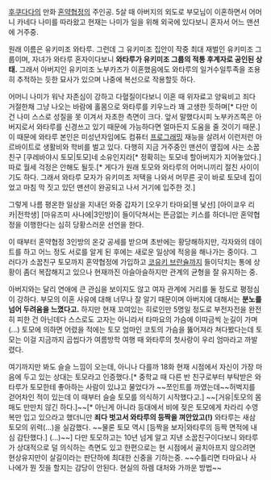 [[후쿠다다]]의 만화 [[혼약협정]]의 주인공. 5살 때 아버지의 외도로 부모님이 이혼하면서 어머니 카네다 나미를 따라왔고 현재는 나미가 일을 위해 외국에 있다보니 혼자서 어느 맨션에 거주중.

원래 이름은 유키미조 와타루. 그런데 그 유키미조 집안이 작중 최대 재벌인 유키미조 그룹이며, 자녀가 와타루 혼자이다보니 '''와타루가 유키미조 그룹의 적통 후계자로 공인된 상태.''' 그래서 아버지인 유키미조 노부카즈가 이혼했음에도 와타루의 일거수일투족을 조용히 추적하는 듯한 묘사가 있으며 나중에 복선으로 작용할듯 하다.

어머니 나미가 워낙 자존심이 강하고 다혈질이다보니 이혼 때 위자료고 양육비고 죄다 거절한채 그냥 나오는 바람에 홀몸으로 와타루를 키우느라 꽤 고생한 듯하며[* 다만 이건 나미 스스로 성질을 못 이겨서 자초한 측면이 크다. 앞서 말했다시피 노부카즈쪽은 아버지로서 와타루를 신경쓰고 있기 때문에 가능하다면 얼마든지 도움을 줄 것이기 때문.] 이 때문에 와타루 본인은 미성년자임에도 컴퓨터 [[프로그래밍]] 재능을 살려서 이런저런 아르바이트로 생활비와 학비를 벌고 있다. 다행히 지금 거주중인 맨션이 옆집에 사는 소꿉친구 [쿠레바야시 토모|토모]네 소유인지라[* 정확히는 토모네 할아버지가 지어놓았다.] 따로 월세 걱정은 안해도 될듯.[* 게다가 원래 토모와 와타루의 어머니끼리 절친 사이이기도 하다. 그래서 와타루 모자가 유키미조 저택을 나와서 머무른 곳이 바로 토모네 집이었고 마침 막 짓고 있던 맨션이 완공되고 나서 거기에 입주한 것.]

그렇게 나름 평온한 일상을 지내던 와중 갑자기 [오우기 타마요|웬 낯선] [아이쿄우 리카|전학생] [마유즈미 사나에|3인방]이 들이닥쳐서는 뜬금없는 키스를 하더니만 혼약협정을 이행한다는 심히 당황스러운 선언을 한다.

이 때부터 혼약협정 3인방의 온갖 공세를 받으며 초반에는 황당해하지만, 각자와의 데이트를 하고 어느 정도 서로를 알게 된 후에는 새로운 일상에 적응을 해나가는 중이다. 그러다가 소꿉친구 토모까지 혼약협정에 가입하고 [[코유키 브란슐]]까지 들이닥치는 통에 상황이 좀더 복잡해지고 있으나 현재까진 아슬아슬하지만 관계의 균형을 잘 유지하는 중.

아버지와는 달리 연애에 큰 관심을 보이지도 않고 여자 관계에 거리를 둘 정도로 평정심이 강하다. 부모의 이혼 사유에 대해 너무나 잘 알기 때문이며 아버지에 대해서는 '''분노를 넘어 두려움을 느꼈다고.''' 하지만 현재 꼬여있는 히로인만 5명일 정도로 부전자전을 완전히 피한 건 아닌데다 스스로도 고자는 아니라서 타마요의 가슴에 이따금씩 눈길이 가며(...) 토모에 의하면 어렸을 적에는 토모 엄마인 코토의 가슴을 뚫어져라 쳐다봤다는데 토모는 이걸 지금까지 곱씹다가 여름방학 여행 때 와타루의 첫사랑이 우리 엄마라고 까발렸다.

여기까지만 봐도 슬슬 느낌이 오는데, 아니나 다를까 18화 현재 시점에서 자신이 가장 마음에 두고 있는 상대는 토모라고 인증했다.[* 중학교 때 다른 반 친구로부터 부탁받은 와타루가 토모한테 좋아하는 사람이 있냐고 물었다가 ~~쪼인트를 까였는데~~허벅지를 걷어차인 적이 있는데 이 때부터 슬슬 토모를 의식하기 시작했다고.] ~~[거유|토모의 몸매도 만만치 않긴 하다.]~~[* 아닌게 아니라 등대에서 비에 젖은 토모에게 차라리 수영복만 입고 있으라고 했더니만 '''죄다 벗고서 와타루의 등짝을 껴안았고(!)''' 와타루는 새삼 토모의 위력(...)을 실감했다. ~~물론 토모 역시 [등짝을 보자|와타루의 등짝 면적에 내심 감탄했다.] (...)~~] 다만 토모하고는 10년 넘게 알고 지낸 소꿉친구이다보니 와타루가 상대적으로 덜 의식하는 측면도 있고 한편으로는 현 시점에서 골치아프지 않으려면 현상유지만이 살길이라는 판단하에 최대한 신중을 기하는중. ~~수틀리면 타마요나 사나에가 뭔 짓을 할지는 감당이 안된다. 현실의 하렘 대처와 가까운 방법~~
